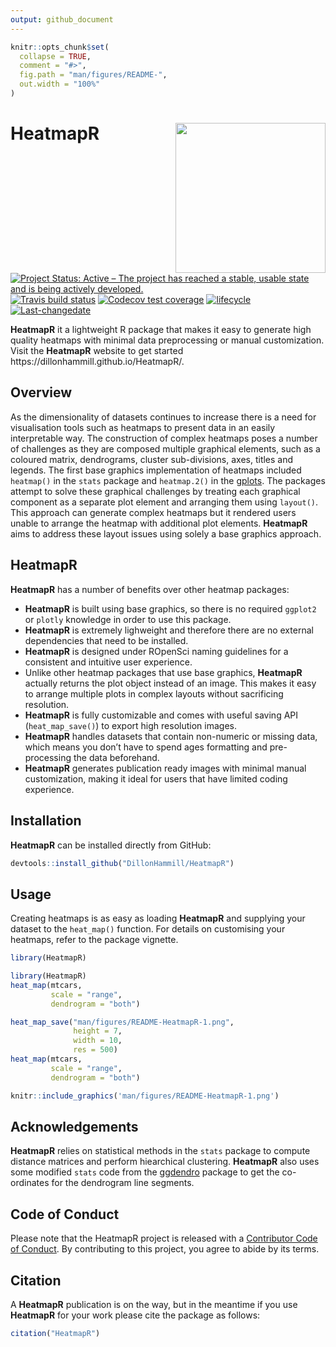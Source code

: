 ```yaml
---
output: github_document
---
```


<!-- README.md is generated from README.Rmd. Please edit that file -->

```r
knitr::opts_chunk$set(
  collapse = TRUE,
  comment = "#>",
  fig.path = "man/figures/README-",
  out.width = "100%"
)
```

# HeatmapR <img src="man/figures/logo.png" align="right" alt="" width="240"/>

<!-- badges: start -->
[![Project Status: Active – The project has reached a stable, usable state and is being actively developed.](https://www.repostatus.org/badges/latest/active.svg)](https://www.repostatus.org/#active)
[![Travis build status](https://travis-ci.com/DillonHammill/HeatmapR.svg?branch=master)](https://travis-ci.com/DillonHammill/HeatmapR)
[![Codecov test coverage](https://codecov.io/gh/DillonHammill/HeatmapR/branch/master/graph/badge.svg)](https://codecov.io/gh/DillonHammill/HeatmapR?branch=master)
[![lifecycle](https://img.shields.io/badge/lifecycle-maturing-blue.svg)](https://www.tidyverse.org/lifecycle/#maturing)
[![Last-changedate](https://img.shields.io/badge/last%20change-`r gsub('-', '--', Sys.Date())`-yellowgreen.svg)](/commits/master)
<!-- badges: end -->

**HeatmapR** it a lightweight R package that makes it easy to generate high quality heatmaps with minimal data preprocessing or manual customization. Visit the **HeatmapR** website to get started https://dillonhammill.github.io/HeatmapR/.

## Overview
As the dimensionality of datasets continues to increase there is a need for visualisation tools such as heatmaps to present data in an easily interpretable way. The construction of complex heatmaps poses a number of challenges as they are composed multiple graphical elements, such as a coloured matrix, dendrograms, cluster sub-divisions, axes, titles and legends. The first base graphics implementation of heatmaps included `heatmap()` in the `stats` package and `heatmap.2()` in the  [gplots](https://cran.r-project.org/web/packages/gplots/index.html). The packages attempt to solve these graphical challenges by treating each graphical component as a separate plot element and arranging them using `layout()`. This approach can generate complex heatmaps but it rendered users unable to arrange the heatmap with additional plot elements. **HeatmapR** aims to address these layout issues using solely a base graphics approach. 

## HeatmapR
**HeatmapR** has a number of benefits over other heatmap packages:

* **HeatmapR** is built using base graphics, so there is no required `ggplot2` or `plotly` knowledge in order to use this package.
* **HeatmapR** is extremely lighweight and therefore there are no external dependencies that need to be installed.
* **HeatmapR** is designed under ROpenSci naming guidelines for a consistent and intuitive user experience.
* Unlike other heatmap packages that use base graphics, **HeatmapR** actually returns the plot object instead of an image. This makes it easy to arrange multiple plots in complex layouts without sacrificing resolution.
* **HeatmapR** is fully customizable and comes with useful saving API (`heat_map_save()`) to export high resolution images.
* **HeatmapR** handles datasets that contain non-numeric or missing data, which means you don't have to spend ages formatting and pre-processing the data beforehand.
* **HeatmapR** generates publication ready images with minimal manual customization, making it ideal for users that have limited coding experience.

## Installation

**HeatmapR** can be installed directly from GitHub:

```r
devtools::install_github("DillonHammill/HeatmapR")
```

## Usage

Creating heatmaps is as easy as loading **HeatmapR** and supplying your dataset to the `heat_map()` function. For details on customising your heatmaps, refer to the package vignette.

```r
library(HeatmapR)
```

```r
library(HeatmapR)
heat_map(mtcars,
         scale = "range",
         dendrogram = "both")
```

```r
heat_map_save("man/figures/README-HeatmapR-1.png",
              height = 7,
              width = 10,
              res = 500)
heat_map(mtcars,
         scale = "range",
         dendrogram = "both")
```

```r
knitr::include_graphics('man/figures/README-HeatmapR-1.png')
```

## Acknowledgements
**HeatmapR** relies on statistical methods in the `stats` package to compute distance matrices and perform hiearchical clustering. **HeatmapR** also uses some modified `stats` code from the  [ggdendro](https://github.com/andrie/ggdendro) package to get the co-ordinates for the dendrogram line segments. 

## Code of Conduct

Please note that the HeatmapR project is released with a [Contributor Code of Conduct](https://contributor-covenant.org/version/2/0/CODE_OF_CONDUCT.html). By contributing to this project, you agree to abide by its terms.

## Citation

A **HeatmapR** publication is on the way, but in the meantime if you use **HeatmapR** for your work please cite the package as follows:

```r
citation("HeatmapR")
```
